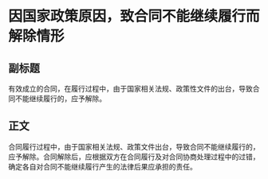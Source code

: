 # 因国家政策原因，致合同不能继续履行而解除情形
## 副标题
有效成立的合同，在履行过程中，由于国家相关法规、政策性文件的出台，导致合同不能继续履行的，应予解除。
## 正文
合同履行过程中，由于国家相关法规、政策文件出台，导致合同不能继续履行的，应予解除。合同解除后，应根据双方在合同履行及对合同协商处理过程中的过错，确定各自对合同不能继续履行产生的法律后果应承担的责任。